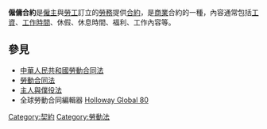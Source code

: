 {{expand|time=2017-03-20T16:56:01+00:00}}
{{unreferenced|time=2017-03-20T16:56:01+00:00}}
{{Note TA
|T=zh-hk:僱傭合約; zh-hans:劳动合同; zh-hant:勞動契約; zh-mo:勞動合同; zh-tw:勞動契約;
|1=zh-hk:僱傭合約; zh-hans:劳动合同; zh-hant:勞動契約; zh-mo:勞動合同; zh-tw:勞動契約;
}}
{{勞工}}
{{legal}}
'''僱傭合約'''是[[僱主|僱主]]與[[勞工|勞工]]訂立的[[勞務|勞務]]提供[[合約|合約]]，是[[商業|商業]]合約的一種，內容通常包括[[工資|工資]]、[[工作時間|工作時間]]、休假、休息時間、福利、工作內容等。

== 參見 ==
* [[中華人民共和國勞動合同法|中華人民共和國勞動合同法]]
* [[勞動合同法|勞動合同法]]
* [[主人與僕役法|主人與僕役法]]
* 全球勞動合同編輯器 [http://www.hollowayg80.com/ Holloway Global 80] {{Wayback|url=http://www.hollowayg80.com/ |date=20200920003715 }}
{{law-stub}}
{{Authority control}}
{{就業}}
[[Category:契約|Category:契約]]
[[Category:勞動法|Category:勞動法]]